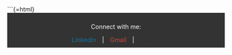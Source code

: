 
```{=html}
<footer style="background-color: #333; color: #fff; padding: 10px 0; text-align: center;">
  <p>Connect with me:</p>
  <a href="https://www.linkedin.com/in/mcbethahortor/" target="_blank" style="color: #0e76a8; text-decoration: none; margin: 0 10px;">
    <i class="fa fa-linkedin"></i> LinkedIn
  </a>
  |
  <a href="mailto:macbethahortor@gmail.com" style="color: #D44638; text-decoration: none; margin: 0 10px;">
    <i class="fa fa-envelope"></i> Gmail
  </a>
  |
  <a href="https://github.com/mahortor" target="_blank" style="color: #333; text-decoration: none; margin: 0 10px;">
    <i class="fa fa-github"></i> GitHub
  </a>
</footer>

